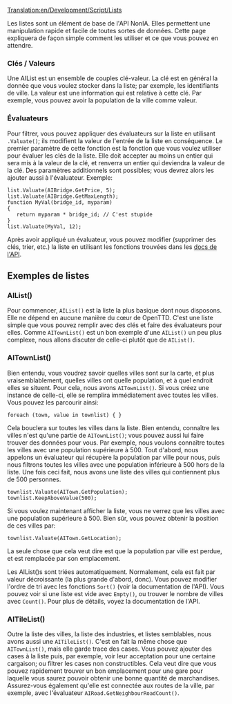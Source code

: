 [[Translation:en/Development/Script/Lists]]
{{fr/Traduction|en/Development/Script/Lists|0}}


{{fr/NonIA}}

Les listes sont un élément de base de l'API NonIA. Elles permettent une manipulation rapide et facile de toutes sortes de données. Cette page expliquera de façon simple comment les utiliser et ce que vous pouvez en attendre.

===Clés / Valeurs===
Une AIList est un ensemble de couples clé-valeur. La clé est en général la donnée que vous voulez stocker dans la liste; par exemple, les identifiants de ville. La valeur est une information qui est relative à cette clé. Par exemple, vous pouvez avoir la population de la ville comme valeur.

===Évaluateurs===
Pour filtrer, vous pouvez appliquer des évaluateurs sur la liste en utilisant <code><list>.Valuate(<valuator>)</code>; ils modifient la valeur de l'entrée de la liste en conséquence.
Le premier paramètre de cette fonction est la fonction que vous voulez utiliser pour évaluer les clés de la liste. Elle doit accepter au moins un entier qui sera mis à la valeur de la clé, et renverra un entier qui deviendra la valeur de la clé. Des paramètres additionnels sont possibles; vous devrez alors les ajouter aussi à l'évaluateur. Exemple:

 list.Valuate(AIBridge.GetPrice, 5);
 list.Valuate(AIBridge.GetMaxLength);
 function MyVal(bridge_id, myparam)
 {
    return myparam * bridge_id; // C'est stupide
 }
 list.Valuate(MyVal, 12);

Après avoir appliqué un évaluateur, vous pouvez modifier (supprimer des clés, trier, etc.) la liste en utilisant les fonctions trouvées dans les [http://noai.openttd.org/docs/trunk/classAIAbstractList.html docs de l'API].

== Exemples de listes ==
=== AIList() ===

Pour commencer, <code>AIList()</code> est la liste la plus basique dont nous disposons. Elle ne dépend en aucune manière du cœur de OpenTTD. C'est une liste simple que vous pouvez remplir avec des clés et faire des évaluateurs pour elles. Comme <code>AITownList()</code> est un bon exemple d'une <code>AIList()</code> un peu plus complexe, nous allons discuter de celle-ci plutôt que de <code>AIList()</code>.

=== AITownList() ===

Bien entendu, vous voudrez savoir quelles villes sont sur la carte, et plus vraisemblablement, quelles villes ont quelle population, et à quel endroit elles se situent. Pour cela, nous avons <code>AITownList()</code>. Si vous créez une instance de celle-ci, elle se remplira immédiatement avec toutes les villes. Vous pouvez les parcourir ainsi:

 foreach (town, value in townlist) { }

Cela bouclera sur toutes les villes dans la liste. Bien entendu, connaître les villes n'est qu'une partie de <code>AITownList()</code>; vous pouvez aussi lui faire trouver des données pour vous. Par exemple, nous voulons connaître toutes les villes avec une population supérieure à 500. Tout d'abord, nous appelons un évaluateur qui récupère la population par ville pour nous, puis nous filtrons toutes les villes avec une population inférieure à 500 hors de la liste. Une fois ceci fait, nous avons une liste des villes qui contiennent plus de 500 personnes.

 townlist.Valuate(AITown.GetPopulation);
 townlist.KeepAboveValue(500);

Si vous voulez maintenant afficher la liste, vous ne verrez que les villes avec une population supérieure à 500. Bien sûr, vous pouvez obtenir la position de ces villes par:

 townlist.Valuate(AITown.GetLocation);

La seule chose que cela veut dire est que la population par ville est perdue, et est remplacée par son emplacement.

Les AIList()s sont triées automatiquement. Normalement, cela est fait par valeur décroissante (la plus grande d'abord, donc). Vous pouvez modifier l'ordre de tri avec les fonctions <code>Sort()</code> (voir la documentation de l'API). Vous pouvez voir si une liste est vide avec <code>Empty()</code>, ou trouver le nombre de villes avec <code>Count()</code>. Pour plus de détails, voyez la documentation de l'API.

=== AITileList() ===

Outre la liste des villes, la liste des industries, et listes semblables, nous avons aussi une <code>AITileList()</code>. C'est en fait la même chose que <code>AITownList()</code>, mais elle garde trace des cases. Vous pouvez ajouter des cases à la liste puis, par exemple, voir leur acceptation pour une certaine cargaison; ou filtrer les cases non constructibles. Cela veut dire que vous pouvez rapidement trouver un bon emplacement pour une gare pour laquelle vous saurez pouvoir obtenir une bonne quantité de marchandises. Assurez-vous également qu'elle est connectée aux routes de la ville, par exemple, avec l'évaluateur <code>AIRoad.GetNeighbourRoadCount()</code>.